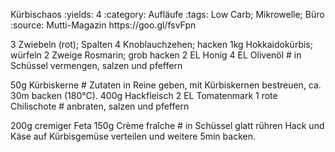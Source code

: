 Kürbischaos
:yields: 4
:category: Aufläufe
:tags: Low Carb; Mikrowelle; Büro
:source: Mutti-Magazin https://goo.gl/fsvFpn

3 Zwiebeln (rot); Spalten
4 Knoblauchzehen; hacken
1kg Hokkaidokürbis; würfeln
2 Zweige Rosmarin; grob hacken
2 EL Honig
4 EL Olivenöl
# in Schüssel vermengen, salzen und pfeffern


50g Kürbiskerne
# Zutaten in Reine geben, mit Kürbiskernen bestreuen, ca. 30m backen (180°C).
400g Hackfleisch
2 EL Tomatenmark
1 rote Chilischote
# anbraten, salzen und pfeffern

200g cremiger Feta
150g Crème fraîche
# in Schüssel glatt rühren
  Hack und Käse auf Kürbisgemüse verteilen und weitere 5min backen.


